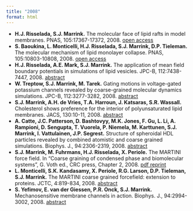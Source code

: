 ```yaml
---
title: "2008"
format: html
---
```


- **H.J. Risselada, S.J. Marrink.** The molecular face of lipid rafts in model membranes. PNAS, 105:17367-17372, 2008. [open access](http://www.pnas.org/content/105/45/17367.full?sid=f7746017-6149-4d49-9aca-5878575bab5f)
- **S. Baoukina, L. Monticelli, H.J. Risselada, S.J. Marrink, D.P. Tieleman.** The molecular mechanism of lipid monolayer collapse. PNAS, 105:10803-10808, 2008. [open access](http://www.pnas.org/content/105/31/10803.full?sid=f7746017-6149-4d49-9aca-5878575bab5f)
- **H.J. Risselada, A.E. Mark, S.J. Marrink.** The application of mean field boundary potentials in simulations of lipid vesicles. JPC-B, 112:7438-7447, 2008. [abstract](http://pubs.acs.org/doi/abs/10.1021/jp0758519)
- **W. Treptow, S.J. Marrink, M. Tarek.** Gating motions in voltage-gated potassium channels revealed by coarse-grained molecular dynamics simulations. JPC-B, 112:3277-3282, 2008. [abstract](http://pubs.acs.org/doi/abs/10.1021/jp709675e)
- **S.J. Marrink, A.H. de Vries, T.A. Harroun, J. Katsaras, S.R. Wassall.** Cholesterol shows preference for the interior of polyunsaturated lipid membranes. JACS, 130:10-11, 2008. [abstract](http://pubs.acs.org/doi/abs/10.1021/ja076641c)
- **A. Catte, J.C. Patterson, D. Bashtovyy, M.K. Jones, F. Gu, L. Li, A. Rampioni, D. Sengupta, T. Vuorela, P. Niemela, M. Karttunen, S.J. Marrink, I. Vattulainen, J.P. Segrest.** Structure of spheroidal HDL particles revealed by combined atomistic and coarse grained simulations. Biophys. J., 94:2306-2319, 2008. [abstract](http://www.cell.com/biophysj/abstract/S0006-3495%2808%2970575-7)
- **S.J. Marrink, M. Fuhrmans, H.J. Risselada, X. Periole.** The MARTINI force field. In "Coarse graining of condensed phase and biomolecular systems", G. Voth ed., CRC press, Chapter 2, 2008. [pdf reprint](http://cgmartini.nl/~marrink/chapter2-voth08.pdf)
- **L. Monticelli, S.K. Kandasamy, X. Periole, R.G. Larson, D.P. Tieleman, S.J. Marrink.** The MARTINI coarse grained forcefield: extension to proteins. JCTC, 4:819-834, 2008. [abstract](http://pubs.acs.org/doi/abs/10.1021/ct700324x)
- **S. Yefimov, E. van der Giessen, P.R. Onck, S.J. Marrink.** Mechanosensitive membrane channels in action. Biophys. J., 94:2994-3002, 2008. [abstract](http://www.cell.com/biophysj/abstract/S0006-3495%2808%2970457-0)
